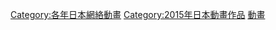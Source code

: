 {{Animanga by year category header|日本網路動畫|201|5|overview=no}}

[[Category:各年日本網絡動畫|Category:各年日本網絡動畫]]
[[Category:2015年日本動畫作品|Category:2015年日本動畫作品]]
[[Category:2015年日本網絡節目|動畫]]